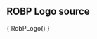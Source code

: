 

<Meta title="Design System / Components / Atoms/RobP Logo MDX" />

## ROBP Logo source

<Canvas>
  <Story
    name="RobP Logo"
    height="100px"
    parameters={{
      docs: {
        source: {
          code : RobPLogo()
        },
      }
    }}
    args={{ className: 'hello-world' }} argTypes={{ className: { control: 'text' } }}
  >
    { RobPLogo() }
  </Story>
</Canvas>
